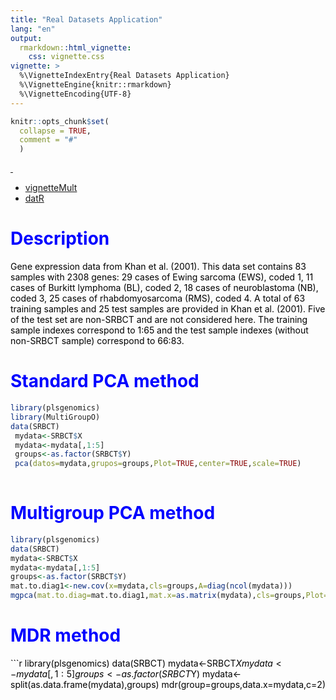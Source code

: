 ---
title: "Real Datasets Application"
lang: "en"
output:
  rmarkdown::html_vignette:
    css: vignette.css
vignette: >
  %\VignetteIndexEntry{Real Datasets Application}
  %\VignetteEngine{knitr::rmarkdown}
  %\VignetteEncoding{UTF-8}
---
```{r, include = FALSE}
knitr::opts_chunk$set(
  collapse = TRUE,
  comment = "#"
  )

```

<style>
/*body {background-color: powderblue;}*/
h1   {color: blue;}
p    {color: black;}
</style>


<div class="top"><a class="toplink" href="#nav" title="&uArr; top">&nbsp;</a></div>
<div id="nav">
<ul>
<li>[vignetteMult](vignetteMult.html "MultiGroupO vignette")</li>
<li>[datR](datR.html "Real Datasets Application")</li>
</ul>
</div>


# Description 
Gene expression data from Khan et al. (2001).
This data set contains 83 samples with 2308 genes: 29 cases of Ewing sarcoma (EWS), 
coded 1, 11 cases of Burkitt lymphoma (BL), coded 2, 18 cases of neuroblastoma (NB), 
coded 3, 25 cases of rhabdomyosarcoma (RMS), coded 4. A total of 63 training samples 
and 25 test samples are provided in Khan et al. (2001). Five of the test set are 
non-SRBCT and are not considered here. 
The training sample indexes correspond to 1:65 and the test sample indexes 
(without non-SRBCT sample) correspond to 66:83.


# Standard PCA method
```{r setup}
library(plsgenomics)
library(MultiGroupO)
data(SRBCT)
 mydata<-SRBCT$X
 mydata<-mydata[,1:5]
 groups<-as.factor(SRBCT$Y)
 pca(datos=mydata,grupos=groups,Plot=TRUE,center=TRUE,scale=TRUE)
      
```
# Multigroup PCA method
```{r setup1}
library(plsgenomics)
data(SRBCT)
mydata<-SRBCT$X
mydata<-mydata[,1:5]
groups<-as.factor(SRBCT$Y)
mat.to.diag1<-new.cov(x=mydata,cls=groups,A=diag(ncol(mydata)))
mgpca(mat.to.diag=mat.to.diag1,mat.x=as.matrix(mydata),cls=groups,Plot=TRUE,ncomp=2,center = TRUE,scale = TRUE)
```

# MDR method
```{r setup2}
library(plsgenomics)
data(SRBCT)
mydata<-SRBCT$X
mydata<-mydata[,1:5]
groups<-as.factor(SRBCT$Y)
mydata<-split(as.data.frame(mydata),groups)
mdr(group=groups,data.x=mydata,c=2)
